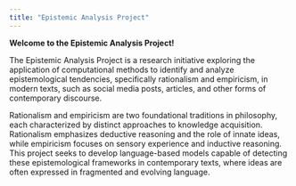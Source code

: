 ```yaml
---
title: "Epistemic Analysis Project"
---
```


<b> Welcome to the Epistemic Analysis Project! </b>

The Epistemic Analysis Project is a research initiative exploring the application of computational methods to identify and analyze epistemological tendencies, specifically rationalism and empiricism, in modern texts, such as social media posts, articles, and other forms of contemporary discourse.

Rationalism and empiricism are two foundational traditions in philosophy, each characterized by distinct approaches to knowledge acquisition. Rationalism emphasizes deductive reasoning and the role of innate ideas, while empiricism focuses on sensory experience and inductive reasoning. This project seeks to develop language-based models capable of detecting these epistemological frameworks in contemporary texts, where ideas are often expressed in fragmented and evolving language.
